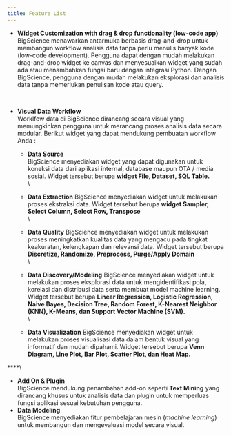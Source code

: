 ```yaml
---
title: Feature List
---
```


* **Widget Customization with drag & drop functionality (low-code app)**\
  BigScience menawarkan antarmuka berbasis drag-and-drop untuk membangun workflow analisis data tanpa perlu menulis banyak kode (low-code development). Pengguna dapat dengan mudah melakukan drag-and-drop widget ke canvas dan menyesuaikan widget yang sudah ada atau menambahkan fungsi baru dengan integrasi Python. Dengan BigScience, pengguna dengan mudah melakukan eksplorasi dan analisis data tanpa memerlukan penulisan kode atau query.

 

* **Visual Data Workflow**\
  Worklfow data di BigScience dirancang secara visual yang memungkinkan pengguna untuk merancang proses analisis data secara modular. Berikut widget yang dapat mendukung pembuatan workflow Anda :
  * **Data Source**\
    BigScience menyediakan widget yang dapat digunakan untuk koneksi data dari aplikasi internal, database maupun OTA / media sosial. Widget tersebut berupa **widget File, Dataset, SQL Table.**\
    \

  * **Data Extraction**
    BigScience menyediakan widget untuk melakukan proses ekstraksi data. Widget tersebut berupa **widget Sampler, Select Column, Select Row, Transpose**\
    \

  * **Data Quality**
    BigScience menyediakan widget untuk melakukan  proses meningkatkan kualitas data yang mengacu pada tingkat keakuratan, kelengkapan dan relevansi data. Widget tersebut berupa **Discretize, Randomize, Preprocess, Purge/Apply Domain**\
    \

  * **Data Discovery/Modeling**
    BigScience menyediakan widget untuk melakukan  proses eksplorasi data untuk mengidentifikasi pola, korelasi dan distribusi data serta membuat model machine learning. Widget tersebut berupa **Linear Regression, Logistic Regression, Naive Bayes, Decision Tree, Random Forest, K-Nearest Neighbor (KNN), K-Means, dan Support Vector Machine (SVM).**\
    \

  * **Data Visualization**
    BigScience menyediakan widget untuk melakukan  proses visualisasi data dalam bentuk visual yang informatif dan mudah dipahami. Widget tersebut berupa **Venn Diagram, Line Plot, Bar Plot, Scatter Plot, dan Heat Map.**

****\


* **Add On & Plugin**\
  BigScience mendukung penambahan add-on seperti **Text Mining** yang dirancang khusus untuk analisis data dan plugin untuk memperluas fungsi aplikasi  sesuai kebutuhan pengguna.
* **Data Modeling**\
  BigScience menyediakan fitur pembelajaran mesin (*machine learning*) untuk membangun dan mengevaluasi model secara visual.
